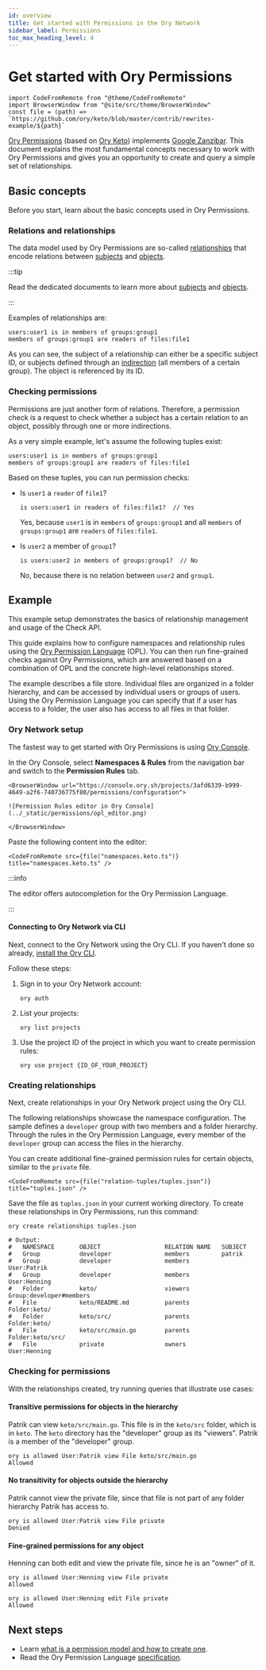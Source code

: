 ```yaml
---
id: overview
title: Get started with Permissions in the Ory Network
sidebar_label: Permissions
toc_max_heading_level: 4
---
```


# Get started with Ory Permissions

```mdx-code-block
import CodeFromRemote from "@theme/CodeFromRemote"
import BrowserWindow from "@site/src/theme/BrowserWindow"
const file = (path) => `https://github.com/ory/keto/blob/master/contrib/rewrites-example/${path}`
```

[Ory Permissions](https://www.ory.sh/permissions/) (based on [Ory Keto](https://github.com/ory/keto)) implements
[Google Zanzibar](https://research.google/pubs/pub48190/). This document explains the most fundamental concepts necessary to work
with Ory Permissions and gives you an opportunity to create and query a simple set of relationships.

## Basic concepts

Before you start, learn about the basic concepts used in Ory Permissions.

### Relations and relationships

The data model used by Ory Permissions are so-called [relationships](/keto/concepts/01_relation-tuples.mdx) that encode relations
between [subjects](/keto/concepts/15_subjects.mdx) and [objects](/keto/concepts/10_objects.mdx).

:::tip

Read the dedicated documents to learn more about [subjects](/keto/concepts/15_subjects.mdx) and
[objects](/keto/concepts/10_objects.mdx).

:::

Examples of relationships are:

```keto-relationships
users:user1 is in members of groups:group1
members of groups:group1 are readers of files:file1
```

As you can see, the subject of a relationship can either be a specific subject ID, or subjects defined through an
[indirection](https://en.wikipedia.org/wiki/Indirection) (all members of a certain group). The object is referenced by its ID.

### Checking permissions

Permissions are just another form of relations. Therefore, a permission check is a request to check whether a subject has a
certain relation to an object, possibly through one or more indirections.

As a very simple example, let's assume the following tuples exist:

```keto-relationships
users:user1 is in members of groups:group1
members of groups:group1 are readers of files:file1
```

Based on these tuples, you can run permission checks:

- Is `user1` a `reader` of `file1`?

  ```keto-relationships
  is users:user1 in readers of files:file1?  // Yes
  ```

  Yes, because `user1` is in `members` of `groups:group1` and all `members` of `groups:group1` are `readers` of `files:file1`.

- Is `user2` a member of `group1`?

  ```keto-relationships
  is users:user2 in members of groups:group1?  // No
  ```

  No, because there is no relation between `user2` and `group1`.

## Example

This example setup demonstrates the basics of relationship management and usage of the Check API.

This guide explains how to configure namespaces and relationship rules using the
[Ory Permission Language](../../keto/reference/ory-permission-language) (OPL). You can then run fine-grained checks against Ory
Permissions, which are answered based on a combination of OPL and the concrete high-level relationships stored.

The example describes a file store. Individual files are organized in a folder hierarchy, and can be accessed by individual users
or groups of users. Using the Ory Permission Language you can specify that if a user has access to a folder, the user also has
access to all files in that folder.

### Ory Network setup

The fastest way to get started with Ory Permissions is using [Ory Console](https://console.ory.sh/).

In the Ory Console, select **Namespaces & Rules** from the navigation bar and switch to the **Permission Rules** tab.

```mdx-code-block
<BrowserWindow url="https://console.ory.sh/projects/3afd6339-b999-4649-a2f6-740736775f80/permissions/configuration">

![Permission Rules editor in Ory Console](../_static/permissions/opl_editor.png)

</BrowserWindow>
```

Paste the following content into the editor:

```mdx-code-block
<CodeFromRemote src={file("namespaces.keto.ts")} title="namespaces.keto.ts" />
```

:::info

The editor offers autocompletion for the Ory Permission Language.

:::

#### Connecting to Ory Network via CLI

Next, connect to the Ory Network using the Ory CLI. If you haven't done so already,
[install the Ory CLI](../cli/01_installation.mdx).

Follow these steps:

1. Sign in to your Ory Network account:

   ```shell
   ory auth
   ```

2. List your projects:

   ```shell
   ory list projects
   ```

3. Use the project ID of the project in which you want to create permission rules:

   ```shell
   ory use project {ID_OF_YOUR_PROJECT}
   ```

### Creating relationships

Next, create relationships in your Ory Network project using the Ory CLI.

The following relationships showcase the namespace configuration. The sample defines a `developer` group with two members and a
folder hierarchy. Through the rules in the Ory Permission Language, every member of the `developer` group can access the files in
the hierarchy.

You can create additional fine-grained permission rules for certain objects, similar to the `private` file.

```mdx-code-block
<CodeFromRemote src={file("relation-tuples/tuples.json")} title="tuples.json" />
```

Save the file as `tuples.json` in your current working directory. To create these relationships in Ory Permissions, run this
command:

```shell
ory create relationships tuples.json

# Output:
#   NAMESPACE       OBJECT                  RELATION NAME   SUBJECT
#   Group           developer               members         patrik
#   Group           developer               members         User:Patrik
#   Group           developer               members         User:Henning
#   Folder          keto/                   viewers         Group:developer#members
#   File            keto/README.md          parents         Folder:keto/
#   Folder          keto/src/               parents         Folder:keto/
#   File            keto/src/main.go        parents         Folder:keto/src/
#   File            private                 owners          User:Henning
```

### Checking for permissions

With the relationships created, try running queries that illustrate use cases:

#### Transitive permissions for objects in the hierarchy

Patrik can view `keto/src/main.go`. This file is in the `keto/src` folder, which is in `keto`. The `keto` directory has the
"developer" group as its "viewers". Patrik is a member of the "developer" group.

```
ory is allowed User:Patrik view File keto/src/main.go
Allowed
```

#### No transitivity for objects outside the hierarchy

Patrik cannot view the private file, since that file is not part of any folder hierarchy Patrik has access to.

```
ory is allowed User:Patrik view File private
Denied
```

#### Fine-grained permissions for any object

Henning can both edit and view the private file, since he is an "owner" of it.

```
ory is allowed User:Henning view File private
Allowed

ory is allowed User:Henning edit File private
Allowed
```

## Next steps

- Learn [what is a permission model and how to create one](../../keto/modeling/create-permission-model.mdx).
- Read the Ory Permission Language [specification](../../keto/reference/ory-permission-language.mdx).
